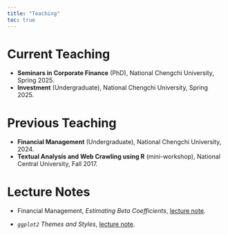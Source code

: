 ```yaml
---
title: "Teaching"
toc: true
---
```


# Current Teaching

-   **Seminars in Corporate Finance** (PhD), National Chengchi University, Spring 2025.
-   **Investment** (Undergraduate), National Chengchi University, Spring 2025.

# Previous Teaching

-   **Financial Management** (Undergraduate), National Chengchi University, 2024.
-   **Textual Analysis and Web Crawling using R** (mini-workshop), National Central University, Fall 2017.

# Lecture Notes

-   Financial Management, *Estimating Beta Coefficients*, [lecture note](notes/Beta.qmd).

-   *`ggplot2` Themes and Styles*, [lecture note](notes/GG%20Themes.qmd).
